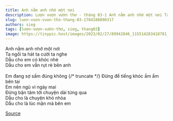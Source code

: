 ```yaml
---
title: Anh nằm anh nhớ một nơi
description: Lượn vượn vườn thơ - tháng 03-1 Anh nằm anh nhớ một nơi Ta ngồi ta hát ta cười ta nghe
slug: luon-vuon-vuon-tho-thang-03-1704188090317
authors: sieg
tags: [lượn-vượn-vườn-thơ, sieg, thang03]
image: https://tinypic.host/images/2023/02/27/89942846_115514283418781_2607443884845826048_n.th.jpg
---
```


Anh nằm anh nhớ một nơi\
Ta ngồi ta hát ta cười ta nghe\
Dẫu cho em có khóc nhè\
Dẫu cho em vẫn rụt rè bên anh\
\
Em đang sợ sấm đúng không
{/* truncate */}
Đừng để tiếng khóc ầm ầm bên tai\
Em nên ngủ vì ngày mai\
Đừng bận tâm tới chuyện dài từng qua\
Dẫu cho là chuyện khó nhòa\
Dẫu cho là lúc mặn mà bên em

[Source](https://www.facebook.com/ape.poem/posts/pfbid02nxNc7aP7aGMbCxU9LkJbosACyeX6LsbbvJ6x5X13qUmLD3poTUfV5LjRWx7TgkfZl)
